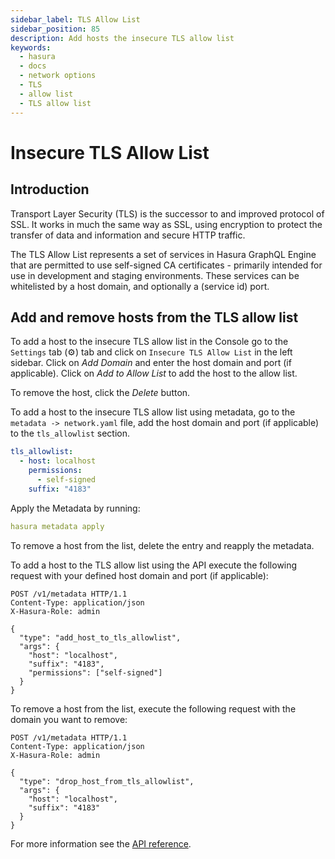 ```yaml
---
sidebar_label: TLS Allow List
sidebar_position: 85
description: Add hosts the insecure TLS allow list
keywords:
  - hasura
  - docs
  - network options
  - TLS
  - allow list
  - TLS allow list
---
```



# Insecure TLS Allow List

## Introduction

Transport Layer Security (TLS) is the successor to and improved protocol of SSL. It works in much the same way as
SSL, using encryption to protect the transfer of data and information and secure HTTP traffic.

The TLS Allow List represents a set of services in Hasura GraphQL Engine that are permitted to use self-signed CA
certificates - primarily intended for use in development and staging environments. These services can be whitelisted
by a host domain, and optionally a (service id) port.

## Add and remove hosts from the TLS allow list

<Tabs groupId="user-preference" className="api-tabs">
<TabItem value="console" label="Console">

To add a host to the insecure TLS allow list in the Console go to the `Settings` tab (⚙) tab and click on
`Insecure TLS Allow List` in the left sidebar. Click on _Add Domain_ and enter the host domain and port (if
applicable). Click on _Add to Allow List_ to add the host to the allow list.

<Thumbnail src="/img/deployment/settings_insecure-tls-allow-list_2-17-0.png" alt="Add a host to the TLS allow list" />

To remove the host, click the _Delete_ button.

</TabItem>
<TabItem value="cli" label="CLI">

To add a host to the insecure TLS allow list using metadata, go to the `metadata -> network.yaml` file, add the host
domain and port (if applicable) to the `tls_allowlist` section.

```yaml
tls_allowlist:
  - host: localhost
    permissions:
      - self-signed
    suffix: "4183"
```

Apply the Metadata by running:

```yaml
hasura metadata apply
```

To remove a host from the list, delete the entry and reapply the metadata.

</TabItem>
<TabItem value="api" label="API">

To add a host to the TLS allow list using the API execute the following request with your defined host domain and
port (if applicable):

```http
POST /v1/metadata HTTP/1.1
Content-Type: application/json
X-Hasura-Role: admin

{
  "type": "add_host_to_tls_allowlist",
  "args": {
    "host": "localhost",
    "suffix": "4183",
    "permissions": ["self-signed"]
  }
}
```

To remove a host from the list, execute the following request with the domain you want to remove:

```http
POST /v1/metadata HTTP/1.1
Content-Type: application/json
X-Hasura-Role: admin

{
  "type": "drop_host_from_tls_allowlist",
  "args": {
    "host": "localhost",
    "suffix": "4183"
  }
}
```

For more information see the [API reference](/api-reference/metadata-api/network.mdx#tls-allowlist).

</TabItem>
</Tabs>